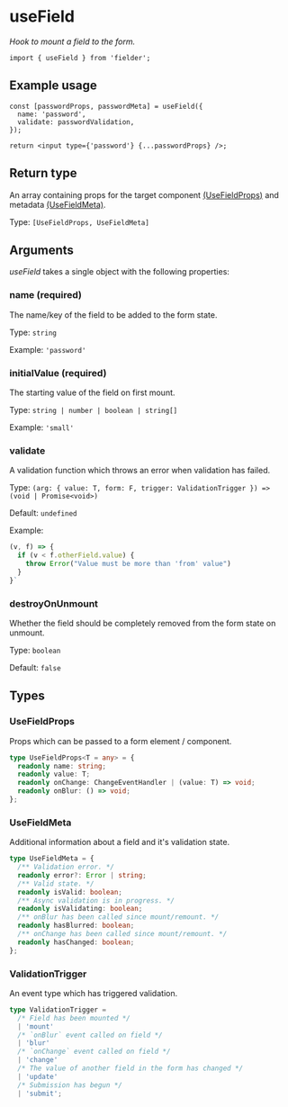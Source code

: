 # useField

_Hook to mount a field to the form._

```tsx
import { useField } from 'fielder';
```

## Example usage

```tsx
const [passwordProps, passwordMeta] = useField({
  name: 'password',
  validate: passwordValidation,
});

return <input type={'password'} {...passwordProps} />;
```

## Return type

An array containing props for the target component [(UseFieldProps)](#usefieldprops) and metadata [(UseFieldMeta)](#usefieldmeta).

Type: `[UseFieldProps, UseFieldMeta]`

## Arguments

_useField_ takes a single object with the following properties:

### name **(required)**

The name/key of the field to be added to the form state.

Type: `string`

Example: `'password'`

### initialValue **(required)**

The starting value of the field on first mount.

Type: `string | number | boolean | string[]`

Example: `'small'`

### validate

A validation function which throws an error when validation has failed.

Type: `(arg: { value: T, form: F, trigger: ValidationTrigger }) => (void | Promise<void>)`

Default: `undefined`

Example:

```js
(v, f) => {
  if (v < f.otherField.value) {
    throw Error("Value must be more than 'from' value")
  }
}`
```

### destroyOnUnmount

Whether the field should be completely removed from the form state on unmount.

Type: `boolean`

Default: `false`

## Types

### UseFieldProps

Props which can be passed to a form element / component.

```ts
type UseFieldProps<T = any> = {
  readonly name: string;
  readonly value: T;
  readonly onChange: ChangeEventHandler | (value: T) => void;
  readonly onBlur: () => void;
};
```

### UseFieldMeta

Additional information about a field and it's validation state.

```ts
type UseFieldMeta = {
  /** Validation error. */
  readonly error?: Error | string;
  /** Valid state. */
  readonly isValid: boolean;
  /** Async validation is in progress. */
  readonly isValidating: boolean;
  /** onBlur has been called since mount/remount. */
  readonly hasBlurred: boolean;
  /** onChange has been called since mount/remount. */
  readonly hasChanged: boolean;
};
```

### ValidationTrigger

An event type which has triggered validation.

```ts
type ValidationTrigger =
  /* Field has been mounted */
  | 'mount'
  /* `onBlur` event called on field */
  | 'blur'
  /* `onChange` event called on field */
  | 'change'
  /* The value of another field in the form has changed */
  | 'update'
  /* Submission has begun */
  | 'submit';
```
